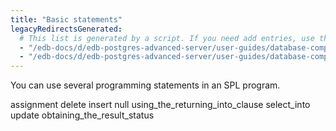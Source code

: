 ```yaml
---
title: "Basic statements"
legacyRedirectsGenerated:
  # This list is generated by a script. If you need add entries, use the `legacyRedirects` key.
  - "/edb-docs/d/edb-postgres-advanced-server/user-guides/database-compatibility-for-oracle-developers-guide/9.6/Database_Compatibility_for_Oracle_Developers_Guide_v9.6.1.061.html"
  - "/edb-docs/d/edb-postgres-advanced-server/user-guides/database-compatibility-for-oracle-developers-guide/9.5/Database_Compatibility_for_Oracle_Developers_Guide.1.155.html"
---
```


<div id="basic_statements" class="registered_link"></div>

You can use several programming statements in an SPL program.

<div class="toctree" maxdepth="3">

assignment delete insert null using_the_returning_into_clause select_into update obtaining_the_result_status

</div>
